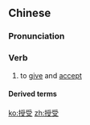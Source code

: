 ==Chinese==
{{zh-forms}}

===Pronunciation===
{{zh-pron
|m=shòushòu
|c=sau6 sau6
|mn=qz:siū-siǔ/xm,zz:siū-siū
|mc=y
|oc=1,1;1,2
|cat=v
}}

===Verb===
{{zh-verb}}

# {{lb|zh|literary}} to [[give]] and [[accept]]

====Derived terms====
{{zh-der|授受不親|私相授受|男女授受不親}}

[[ko:授受]]
[[zh:授受]]